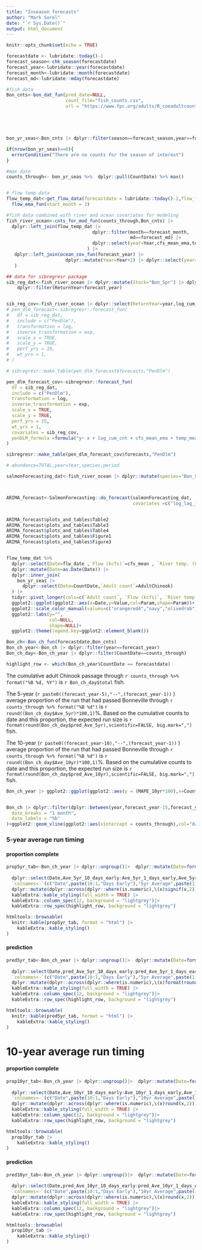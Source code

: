 ```yaml
---
title: "Inseason forecasts"
author: "Mark Sorel"
date: "`r Sys.Date()`"
output: html_document
---
```


```r
knitr::opts_chunk$set(echo = TRUE)

forecastdate <- lubridate::today()-1
forecast_season<-chk_season(forecastdate)
forecast_year<-lubridate::year(forecastdate)
forecast_month<-lubridate::month(forecastdate)
forecast_md<-lubridate::mday(forecastdate)

```

```r
#fish data
Bon_cnts<-bon_dat_fun(pred_date=NULL,
                      count_file="fish_counts.csv",
                      url = "https://www.fpc.org/adults/R_coeadultcount_runsum")





bon_yr_seas<-Bon_cnts |> dplyr::filter(season==forecast_season,year==forecast_year)

if(nrow(bon_yr_seas)==0){
  errorCondition("There are no counts for the season of interest")
}

#max date
counts_through<- bon_yr_seas %>%  dplyr::pull(CountDate) %>% max()


# flow temp data
flow_temp_dat<-get_flow_data(forecastdate = lubridate::today()-1,flow_file = "flow_temp_dat.csv") |> 
  flow_ema_fun(start_month = 2)

#fish data combined with river and ocean covariates for modeling
fish_river_ocean<-cnts_for_mod_fun(counts_through,Bon_cnts) |> 
  dplyr::left_join(flow_temp_dat |>
                                dplyr::filter(month==forecast_month,
                                              md==forecast_md) |> 
                                dplyr::select(year=Year,cfs_mean_ema,temp_mean_ema),
                              ) |> 
   dplyr::left_join(ocean_cov_fun(forecast_year) |> 
                      dplyr::mutate(Year=Year+2) |> dplyr::select(year=Year,lag2_Spr_NPGO = Spr_NPGO, lag2_Spr_PDO = Spr_PDO, lag2_Sum_NPGO = Sum_NPGO, lag2_Sum_PDO = Sum_PDO)
   )
```


```r
## data for sibregresr package
sib_reg_dat<-fish_river_ocean |> dplyr::mutate(Stock="Bon_Spr") |> dplyr::select(Stock,ReturnYear=year,Age3=tot_jack ,Age4=tot_adult) |> 
    dplyr::filter(ReturnYear<forecast_year)


sib_reg_cov<-fish_river_ocean |> dplyr::select(ReturnYear=year,log_cum_cnt,cfs_mean_ema:lag2_Sum_PDO)
# pen_dlm_forecast<-sibregresr::forecast_fun(
#   df = sib_reg_dat,
#   include = c("PenDlm"),
#   transformation = log,
#   inverse_transformation = exp,
#   scale_x = TRUE,
#   scale_y = TRUE,
#   perf_yrs = 10,
#   wt_yrs = 1,
# )

# sibregresr::make_table(pen_dlm_forecast$forecasts,"PenDlm")

pen_dlm_forecast_cov<-sibregresr::forecast_fun(
  df = sib_reg_dat,
  include = c("PenDlm"),
  transformation = log,
  inverse_transformation = exp,
  scale_x = TRUE,
  scale_y = TRUE,
  perf_yrs = 15,
  wt_yrs = 1,
  covariates = sib_reg_cov,
  penDLM_formula =formula("y~ x + log_cum_cnt + cfs_mean_ema + temp_mean_ema + lag2_Spr_NPGO + lag2_Spr_PDO") # + lag2_Sum_NPGO + lag2_Sum_PDO
)

sibregresr::make_table(pen_dlm_forecast_cov$forecasts,"PenDlm")

```



```r

# abundance=TOTAL,year=Year,species,period

salmonForecasting_dat<-fish_river_ocean |> dplyr::mutate(species="Bon_Spr",period=1) |> dplyr::select(species,period,year,abundance=tot_adult,log_lag_jack,log_cum_cnt,cfs_mean_ema:lag2_Sum_PDO)



ARIMA_forecast<-SalmonForecasting::do_forecast(salmonForecasting_dat,
                                               covariates =c("log_lag_jack","log_cum_cnt","cfs_mean_ema","temp_mean_ema","lag2_Spr_NPGO","lag2_Spr_PDO"),max_vars=3,n_cores=8,do_stacking = FALSE,TY_ensemble=15,write_model_summaries=FALSE)


ARIMA_forecast$plots_and_tables$Table2
ARIMA_forecast$plots_and_tables$Table3
ARIMA_forecast$plots_and_tables$Table4
ARIMA_forecast$plots_and_tables$Figure1
ARIMA_forecast$plots_and_tables$Figure3



```


```r
flow_temp_dat %>%
  dplyr::select(Date=flw_date ,`Flow (kcfs)`=cfs_mean , `River temp. (F)`=temp_mean) |> 
  dplyr::mutate(Date=as.Date(Date)) |> 
  dplyr::inner_join(
    bon_yr_seas |> 
      dplyr::select(Date=CountDate,`Adult count`=AdultChinook)
  ) |> 
  tidyr::pivot_longer(cols=c(`Adult count`, `Flow (kcfs)`, `River temp. (F)`),names_to="Param",values_to="Value") %>%
  ggplot2::ggplot(ggplot2::aes(x=Date,y=Value,col=Param,shape=Param))+ ggplot2::geom_point(size=2.5,show.legend=FALSE)+ggplot2::geom_line(show.legend=FALSE)+ggplot2::facet_wrap(~Param,ncol=1,scales="free_y")+
  ggplot2::scale_color_manual(values=c("orangered4","navy","olivedrab"))+
  ggplot2::labs(y="",
                col=NULL,
                shape=NULL)+
  ggplot2::theme(legend.key=ggplot2::element_blank())
```

```r
Bon_ch<-Bon_ch_fun(forecastdate,Bon_cnts)
Bon_ch_year<-Bon_ch |> dplyr::filter(year==forecast_year)
Bon_ch_day<-Bon_ch_year |> dplyr::filter(CountDate==counts_through)

highlight_row <- which(Bon_ch_year$CountDate == forecastdate)

```

The cumulative adult Chinook passage through `r counts_through %>% format("%B %d, %Y")` is `r Bon_ch_day$total` fish.

The 5-year (`r paste0((forecast_year-5),"--",(forecast_year-1))` ) average proportion of the run that had passed Bonneville through `r counts_through %>% format("%B %d")` is `r round((Bon_ch_day$Ave_5yr)*100,1)`%. Based on the cumulative counts to date and this proportion, the expected run size is `r format(round(Bon_ch_day$pred_Ave_5yr),scientific=FALSE, big.mark=",")` fish.


The 10-year (`r paste0((forecast_year-10),"--",(forecast_year-1))` ) average proportion of the run that had passed Bonneville through `r counts_through %>% format("%B %d")` is `r round((Bon_ch_day$Ave_10yr)*100,1)`%. Based on the cumulative counts to date and this proportion, the expected run size is `r format(round(Bon_ch_day$pred_Ave_10yr),scientific=FALSE, big.mark=",")` fish.


```r
Bon_ch_year |> ggplot2::ggplot(ggplot2::aes(y = (MAPE_10yr*100),x=CountDate))+ggplot2::geom_col()+ggplot2::geom_vline(ggplot2::aes(xintercept = counts_through),col="darkred",lty=2,lwd=1.1)+ggplot2::ylab("Mean absolute percent error (MAPE)")+ggplot2::theme(axis.title.x.bottom = ggplot2::element_blank())


Bon_ch |> dplyr::filter(dplyr::between(year,forecast_year-15,forecast_year-1)) |> dplyr::mutate(date=(as.Date(paste(forecast_year,month,mday,sep="-")))) |> ggplot2::ggplot(ggplot2::aes(x=date,y=prop*100))+ggplot2::geom_boxplot(ggplot2::aes(group = date))+ ggplot2::scale_x_date(
  date_breaks = "1 month",
  date_labels = "%b"
)+ggplot2::geom_vline(ggplot2::aes(xintercept = counts_through),col="darkred",lty=2,lwd=1.1)+ggplot2::ylab("Percent complete")

```



### 5-year average run timing

#### proportion complete
```r
prop5yr_tab<-Bon_ch_year |> dplyr::ungroup()|>  dplyr::mutate(Date=format(CountDate,"%d-%b")) |> 
  
  dplyr::select(Date,Ave_5yr_10_days_early:Ave_5yr_1_days_early,Ave_5yr,Ave_5yr_1_days_late:Ave_5yr_10_days_late) |> 
  `colnames<-`(c("Date",paste(10:1,"Days Early"),"5yr Average",paste(1:10,"Days Late"))) |> 
  dplyr::mutate(dplyr::across(dplyr::where(is.numeric),\(x)signif(x,2))) |>  knitr::kable(format = "html") |>
  kableExtra::kable_styling(full_width = TRUE) |>
  kableExtra::column_spec(12, background = "lightgrey")|>
  kableExtra::row_spec(highlight_row, background = "lightgrey")

htmltools::browsable(
  knitr::kable(prop5yr_tab, format = "html") |>
    kableExtra::kable_styling()
)
```

#### prediction
```r
pred5yr_tab<-Bon_ch_year |> dplyr::ungroup()|>  dplyr::mutate(Date=format(CountDate,"%d-%b")) |> 
  
  dplyr::select(Date,pred_Ave_5yr_10_days_early:pred_Ave_5yr_1_days_early,pred_Ave_5yr,pred_Ave_5yr_1_days_late:pred_Ave_5yr_10_days_late) |> 
  `colnames<-`(c("Date",paste(10:1,"Days Early"),"5yr Average",paste(1:10,"Days Late"))) |> 
  dplyr::mutate(dplyr::across(dplyr::where(is.numeric),\(x)format(round(x),scientific=FALSE, big.mark=","))) |>  knitr::kable(format = "html") |>
  kableExtra::kable_styling(full_width = TRUE) |>
  kableExtra::column_spec(12, background = "lightgrey")|>
  kableExtra::row_spec(highlight_row, background = "lightgrey")

htmltools::browsable(
  knitr::kable(pred5yr_tab, format = "html") |>
    kableExtra::kable_styling()
)
```




# 10-year average run timing


#### proportion complete
```r
prop10yr_tab<-Bon_ch_year |> dplyr::ungroup()|>  dplyr::mutate(Date=format(CountDate,"%d-%b")) |> 
  
  dplyr::select(Date,Ave_10yr_10_days_early:Ave_10yr_1_days_early,Ave_10yr,Ave_10yr_1_days_late:Ave_5yr_10_days_late) |> 
  `colnames<-`(c("Date",paste(10:1,"Days Early"),"10yr Average",paste(1:10,"Days Late"))) |> 
  dplyr::mutate(dplyr::across(dplyr::where(is.numeric),\(x)round(x,2))) |>  knitr::kable(format = "html") |>
  kableExtra::kable_styling(full_width = TRUE) |>
  kableExtra::column_spec(12, background = "lightgrey")|>
  kableExtra::row_spec(highlight_row, background = "lightgrey")

htmltools::browsable(
  prop10yr_tab |>
    kableExtra::kable_styling()
)
```
#### prediction
```r
pred10yr_tab<-Bon_ch_year |> dplyr::ungroup()|>  dplyr::mutate(Date=format(CountDate,"%d-%b")) |> 
  
  dplyr::select(Date,pred_Ave_10yr_10_days_early:pred_Ave_10yr_1_days_early,pred_Ave_10yr,pred_Ave_10yr_1_days_late:pred_Ave_5yr_10_days_late) |> 
  `colnames<-`(c("Date",paste(10:1,"Days Early"),"10yr Average",paste(1:10,"Days Late"))) |> 
  dplyr::mutate(dplyr::across(dplyr::where(is.numeric),\(x)round(x,2))) |>  knitr::kable(format = "html") |>
  kableExtra::kable_styling(full_width = TRUE) |>
  kableExtra::column_spec(12, background = "lightgrey")|>
  kableExtra::row_spec(highlight_row, background = "lightgrey")

htmltools::browsable(
  prop10yr_tab |>
    kableExtra::kable_styling()
)
```


